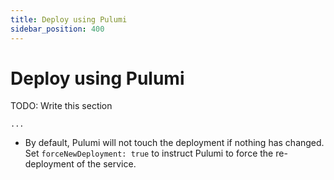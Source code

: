 ```yaml
---
title: Deploy using Pulumi
sidebar_position: 400
---
```



# Deploy using Pulumi

TODO: Write this section

```
...
```

- By default, Pulumi will not touch the deployment if nothing has changed. Set `forceNewDeployment: true` to instruct Pulumi to force the re-deployment of the service.

